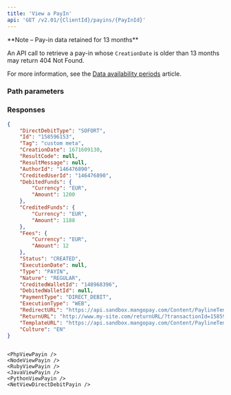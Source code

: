```yaml
---
title: 'View a PayIn'  
api: 'GET /v2.01/{ClientId}/payins/{PayInId}'  
---
```



  
<Note>
**Note – Pay-in data retained for 13 months**

An API call to retrieve a pay-in whose `CreationDate` is older than 13 months may return 404 Not Found.

For more information, see the <a href="/api-reference/overview/data-availability-periods">Data availability periods</a> article.
</Note>

### Path parameters  

<PayInId />  

### Responses  

<AccordionGroup><Accordion title="200">  

<DirectDebitTypeResponse />  

<IdResponse />  

<TagResponse />  

<CreationDateResponse />  

<ResultCodeResponse />  

<ResultMessageResponse />  

<AuthorIdResponse />  

<CreditedUserIdResponse />  

<DebitedFunds7Response />  

<CreditedFunds5Response />  

<Fees4Response />  

<Status2Response />  

<ExecutionDateResponse />  

<TypeResponse />  

<NatureResponse />  

<CreditedWalletIdResponse />  

<DebitedWalletId1Response />  

<PaymentType2Response />  

<ExecutionTypeResponse />  

<RedirectURLResponse />  

<ReturnURL2Response />  

<TemplateURLResponse />  

<Culture4Response /></Accordion></AccordionGroup>  

<ResponseExample>  

```json 200
{
    "DirectDebitType": "SOFORT",
    "Id": "158596153",
    "Tag": "custom meta",
    "CreationDate": 1671609130,
    "ResultCode": null,
    "ResultMessage": null,
    "AuthorId": "146476890",
    "CreditedUserId": "146476890",
    "DebitedFunds": {
        "Currency": "EUR",
        "Amount": 1200
    },
    "CreditedFunds": {
        "Currency": "EUR",
        "Amount": 1188
    },
    "Fees": {
        "Currency": "EUR",
        "Amount": 12
    },
    "Status": "CREATED",
    "ExecutionDate": null,
    "Type": "PAYIN",
    "Nature": "REGULAR",
    "CreditedWalletId": "148968396",
    "DebitedWalletId": null,
    "PaymentType": "DIRECT_DEBIT",
    "ExecutionType": "WEB",
    "RedirectURL": "https://api.sandbox.mangopay.com/Content/PaylineTemplateWidget?rp=7012a35bacc94224887444a6befdcabc&transactionId=158596153&token=14gpfysmDhsVLpjlL2451671609131187",
    "ReturnURL": "http://www.my-site.com/returnURL/?transactionId=158596153",
    "TemplateURL": "https://api.sandbox.mangopay.com/Content/PaylineTemplateWidget?rp=7012a35bacc94224887444a6befdcabc&transactionId=158596153",
    "Culture": "EN"
}
  

 ```  

</ResponseExample>  

<RequestExample>  

    <PhpViewPayin />
    <NodeViewPayin />
    <RubyViewPayin />
    <JavaViewPayin />
    <PythonViewPayin />
    <NetViewDirectDebitPayin />
    
</RequestExample>
